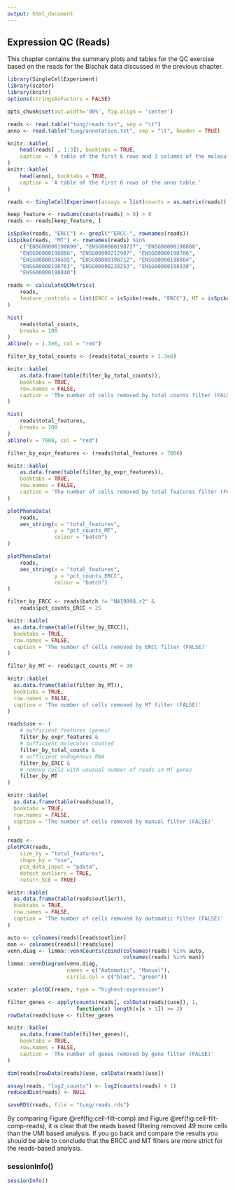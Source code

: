 ```yaml
---
output: html_document
---
```


## Expression QC (Reads)

This chapter contains the summary plots and tables for the QC exercise based on the reads for the Bischak data discussed in the previous chapter.

```r
library(SingleCellExperiment)
library(scater)
library(knitr)
options(stringsAsFactors = FALSE)
```

```r
opts_chunk$set(out.width='90%', fig.align = 'center')
```

```r
reads <- read.table("tung/reads.txt", sep = "\t")
anno <- read.table("tung/annotation.txt", sep = "\t", header = TRUE)
```

```r
knitr::kable(
    head(reads[ , 1:3]), booktabs = TRUE,
    caption = 'A table of the first 6 rows and 3 columns of the molecules table.'
)
knitr::kable(
    head(anno), booktabs = TRUE,
    caption = 'A table of the first 6 rows of the anno table.'
)
```

```r
reads <- SingleCellExperiment(assays = list(counts = as.matrix(reads)), colData = anno)
```

```r
keep_feature <- rowSums(counts(reads) > 0) > 0
reads <- reads[keep_feature, ]
```

```r
isSpike(reads, "ERCC") <- grepl("^ERCC-", rownames(reads))
isSpike(reads, "MT") <- rownames(reads) %in% 
    c("ENSG00000198899", "ENSG00000198727", "ENSG00000198888",
    "ENSG00000198886", "ENSG00000212907", "ENSG00000198786",
    "ENSG00000198695", "ENSG00000198712", "ENSG00000198804",
    "ENSG00000198763", "ENSG00000228253", "ENSG00000198938",
    "ENSG00000198840")
```

```r
reads <- calculateQCMetrics(
    reads,
    feature_controls = list(ERCC = isSpike(reads, "ERCC"), MT = isSpike(reads, "MT"))
)
```

```r
hist(
    reads$total_counts,
    breaks = 100
)
abline(v = 1.3e6, col = "red")
```

```r
filter_by_total_counts <- (reads$total_counts > 1.3e6)
```

```r
knitr::kable(
    as.data.frame(table(filter_by_total_counts)),
    booktabs = TRUE,
    row.names = FALSE,
    caption = 'The number of cells removed by total counts filter (FALSE)'
)
```

```r
hist(
    reads$total_features,
    breaks = 100
)
abline(v = 7000, col = "red")
```

```r
filter_by_expr_features <- (reads$total_features > 7000)
```

```r
knitr::kable(
    as.data.frame(table(filter_by_expr_features)),
    booktabs = TRUE,
    row.names = FALSE,
    caption = 'The number of cells removed by total features filter (FALSE)'
)
```

```r
plotPhenoData(
    reads,
    aes_string(x = "total_features",
               y = "pct_counts_MT",
               colour = "batch")
)
```

```r
plotPhenoData(
    reads,
    aes_string(x = "total_features",
               y = "pct_counts_ERCC",
               colour = "batch")
)
```

```r
filter_by_ERCC <- reads$batch != "NA19098.r2" &
    reads$pct_counts_ERCC < 25
```

```r
knitr::kable(
  as.data.frame(table(filter_by_ERCC)),
  booktabs = TRUE,
  row.names = FALSE,
  caption = 'The number of cells removed by ERCC filter (FALSE)'
)
```

```r
filter_by_MT <- reads$pct_counts_MT < 30
```

```r
knitr::kable(
  as.data.frame(table(filter_by_MT)),
  booktabs = TRUE,
  row.names = FALSE,
  caption = 'The number of cells removed by MT filter (FALSE)'
)
```

```r
reads$use <- (
    # sufficient features (genes)
    filter_by_expr_features &
    # sufficient molecules counted
    filter_by_total_counts &
    # sufficient endogenous RNA
    filter_by_ERCC &
    # remove cells with unusual number of reads in MT genes
    filter_by_MT
)
```

```r
knitr::kable(
  as.data.frame(table(reads$use)),
  booktabs = TRUE,
  row.names = FALSE,
  caption = 'The number of cells removed by manual filter (FALSE)'
)
```

```r
reads <-
plotPCA(reads,
    size_by = "total_features", 
    shape_by = "use",
    pca_data_input = "pdata",
    detect_outliers = TRUE,
    return_SCE = TRUE)
```

```r
knitr::kable(
  as.data.frame(table(reads$outlier)),
  booktabs = TRUE,
  row.names = FALSE,
  caption = 'The number of cells removed by automatic filter (FALSE)'
)
```

```r
auto <- colnames(reads)[reads$outlier]
man <- colnames(reads)[!reads$use]
venn.diag <- limma::vennCounts(cbind(colnames(reads) %in% auto,
                                     colnames(reads) %in% man))
limma::vennDiagram(venn.diag,
                   names = c("Automatic", "Manual"),
                   circle.col = c("blue", "green"))
```

```r
scater::plotQC(reads, type = "highest-expression")
```

```r
filter_genes <- apply(counts(reads[, colData(reads)$use]), 1, 
                      function(x) length(x[x > 1]) >= 2)
rowData(reads)$use <- filter_genes
```

```r
knitr::kable(
    as.data.frame(table(filter_genes)),
    booktabs = TRUE,
    row.names = FALSE,
    caption = 'The number of genes removed by gene filter (FALSE)'
)
```

```r
dim(reads[rowData(reads)$use, colData(reads)$use])
```

```r
assay(reads, "log2_counts") <- log2(counts(reads) + 1)
reducedDim(reads) <- NULL
```

```r
saveRDS(reads, file = "tung/reads.rds")
```

By comparing Figure \@ref(fig:cell-filt-comp) and Figure \@ref(fig:cell-filt-comp-reads), it is clear that the reads based filtering removed 49 more cells than the UMI based analysis. If you go back and compare the results you should be able to conclude that the ERCC and MT filters are more strict for the reads-based analysis.

### sessionInfo()

```r
sessionInfo()
```
